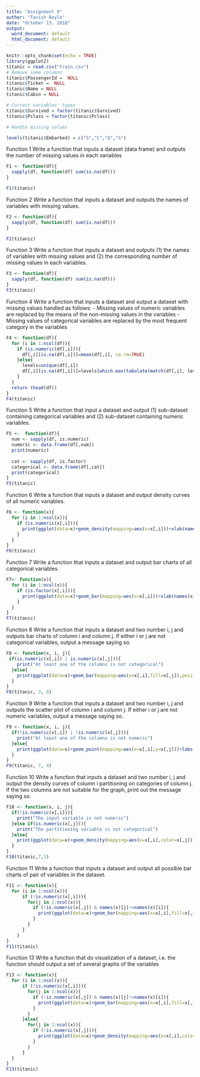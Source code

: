 ---
title: "Assignment 9"
author: "Tavish Boyle"
date: "October 13, 2018"
output:
  word_document: default
  html_document: default
---

```{r setup, include=FALSE}
knitr::opts_chunk$set(echo = TRUE)
library(ggplot2)
titanic = read.csv("train.csv")
# Remove some columns
titanic$PassengerId =  NULL
titanic$Ticket =  NULL
titanic$Name = NULL
titanic$Cabin = NULL

# Correct variables' types
titanic$Survived = factor(titanic$Survived)
titanic$Pclass = factor(titanic$Pclass)

# Handle missing values

levels(titanic$Embarked) = c("S","C","Q","S")

```

Function 1
Write a function that inputs a dataset (data frame) and outputs the number of missing values in each variables  
```{r, include=TRUE}
F1 <- function(df){
  sapply(df, function(df) sum(is.na(df)))
}

F1(titanic)
```

Function 2
Write a function that inputs a dataset and outputs the names of variables with missing values.
```{r, include=TRUE}
F2 <- function(df){
  sapply(df, function(df) sum(is.na(df)))
}

F2(titanic)
```

Function 3
Write a function that inputs a dataset and outputs (1) the names of variables with missing values and (2) the corresponding number of missing values in each variables.

```{r, include=TRUE}
F3 <- function(df){
  sapply(df, function(df) sum(is.na(df)))
}
F3(titanic)
```

Function 4
Write a function that inputs a dataset and output a dataset with missing values handled as follows:
-	Missing values of numeric variables are replaced by the means of the non-missing values in the variables 
-	Missing values of categorical variables are replaced by the most frequent category in the variables

```{r, include=TRUE}
F4 <- function(df){
  for (i in 1:ncol(df)){
    if (is.numeric(df[,i])){
      df[,i][is.na(df[,i])]=mean(df[,i], na.rm=TRUE)
    }else{
      levels=unique(df[,i])
      df[,i][is.na(df[,i])]=levels[which.max(tabulate(match(df[,i], levels)))]
    }
  }
  return (head(df))
}
F4(titanic)
```

Function 5
Write a function that input a dataset and output (1) sub-dataset containing categorical variables and (2) sub-dataset containing numeric variables.
```{r, include = TRUE}
F5 <-  function(df){
  num <- sapply(df, is.numeric)
  numeric <- data.frame(df[,num])
  print(numeric)
  
  cat <- sapply(df, is.factor)
  categorical <- data.frame(df[,cat])
  print(categorical)
}
F5(titanic)
```

Function 6
Write a function that inputs a dataset and output density curves of all numeric variables.
```{r, include = TRUE}
F6 <- function(x){
  for (i in 1:ncol(x)){
    if (is.numeric(x[,i])){
      print(ggplot(data=x)+geom_density(mapping=aes(x=x[,i]))+xlab(names(x)[i]))
    }
  }
}
F6(titanic)
```

Function 7
Write a function that inputs a dataset and output bar charts of all categorical variables.
```{r, include=TRUE}
F7<- function(x){
  for (i in 1:ncol(x)){
    if (is.factor(x[,i])){
      print(ggplot(data=x)+geom_bar(mapping=aes(x=x[,i]))+xlab(names(x)[i]))
    }
  }
}
F7(titanic)
```

Function 8
Write a function that inputs a dataset and two number i, j and outputs bar charts of column i and column j.  If either i or j are not categorical variables, output a message saying so.
```{r, inlcude=TRUE}
F8 <- function(x, i, j){
 if(is.numeric(x[,i]) | is.numeric(x[,j])){
    print("At least one of the columns is not categorical")
  }else{
    print(ggplot(data=x)+geom_bar(mapping=aes(x=x[,i],fill=x[,j]),position="dodge")+labs(x=names(x)[i],fill=names(x)[j]))
  }
}
F8(titanic, 3, 8)
```

Function 9
Write a function that inputs a dataset and two number i, j and outputs the scatter plot of column i and column j. If either i or j are not numeric variables, output a message saying so.
```{r, include=TRUE}
F9 <- function(x, i, j){
  if(!is.numeric(x[,i]) | !is.numeric(x[,j])){
    print("At least one of the columns is not numeric")
  }else{
    print(ggplot(data=x)+geom_point(mapping=aes(x=x[,i],y=x[,j]))+labs(x=names(x)[i],y=names(x)[j]))
  }
}
F9(titanic, 7, 4)
```

Function 10
Write a function that inputs a dataset and two number i, j and output the density curves of column i partitioning on categories of column j. If the two columns are not suitable for the graph, print out the message saying so. 
```{r, include=TRUE}
F10 <- function(x, i, j){
  if(!is.numeric(x[,i])){
    print("The input variable is not numeric")
  }else if(is.numeric(x[,j])){
    print("The partitioning variable is not categorical")
  }else{
    print(ggplot(data=x)+geom_density(mapping=aes(x=x[,i],color=x[,j]))+labs(x=names(x)[i],color=names(x)[j]))
  }
}
F10(titanic,7,3)
```


Function 11
Write a function that inputs a dataset and output all possible bar charts of pair of variables in the dataset. 
```{r, include=TRUE}
F11 <- function(x){
  for (i in 1:ncol(x)){
      if (!is.numeric(x[,i])){
        for(j in 1:ncol(x)){
          if (!is.numeric(x[,j]) & names(x)[j]!=names(x)[i]){
            print(ggplot(data=x)+geom_bar(mapping=aes(x=x[,i],fill=x[,j]),position="dodge")+ labs(x=names(x)[i],fill=names(x)[j]))
          }
        }
      }
    }
}
F11(titanic)
```


Function 13
Write a function that do visualization of a dataset, i.e. the function should output a set of several graphs of the variables
```{r, include=TRUE}
F13 <- function(x){
  for (i in 1:ncol(x)){
      if (!is.numeric(x[,i])){
        for(j in 1:ncol(x)){
          if (!is.numeric(x[,j]) & names(x)[j]!=names(x)[i]){
            print(ggplot(data=x)+geom_bar(mapping=aes(x=x[,i],fill=x[,j]),position="dodge")+ labs(x=names(x)[i],fill=names(x)[j]))
          }
        }
      }else{
        for(j in 1:ncol(x)){
          if (!is.numeric(x[,j])){
            print(ggplot(data=x)+geom_density(mapping=aes(x=x[,i],color=x[,j]))+labs(x=names(x)[i],color=names(x)[j]))
          }
        }
      }
  }
}
F13(titanic)
```